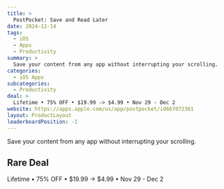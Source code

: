 ```yaml
---
title: >
  PostPocket: Save and Read Later
date: 2024-12-14
tags:
  - iOS
  - Apps
  - Productivity
summary: >
  Save your content from any app without interrupting your scrolling.
categories:
  - iOS Apps
subcategories:
  - Productivity
deal: >
  Lifetime • 75% OFF • $19.99 -> $4.99 • Nov 29 - Dec 2
website: https://apps.apple.com/us/app/postpocket/id667072361
layout: ProductLayout
leaderboardPosition: -1
---
```

Save your content from any app without interrupting your scrolling.

## Rare Deal

Lifetime • 75% OFF • $19.99 -> $4.99 • Nov 29 - Dec 2
